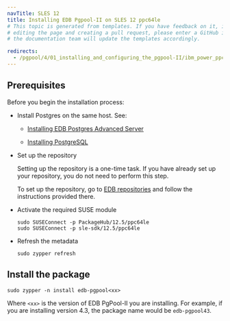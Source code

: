```yaml
---
navTitle: SLES 12
title: Installing EDB Pgpool-II on SLES 12 ppc64le
# This topic is generated from templates. If you have feedback on it, instead of
# editing the page and creating a pull request, please enter a GitHub issue and
# the documentation team will update the templates accordingly.

redirects:
  - /pgpool/4/01_installing_and_configuring_the_pgpool-II/ibm_power_ppc64le/pgpool_sles12_ppcle
---
```


## Prerequisites

Before you begin the installation process:

- Install Postgres on the same host. See:

  - [Installing EDB Postgres Advanced Server](/epas/latest/installing/)

  - [Installing PostgreSQL](https://www.postgresql.org/download/)

- Set up the repository

  Setting up the repository is a one-time task. If you have already set up your repository, you do not need to perform this step.

  To set up the repository, go to [EDB repositories](https://www.enterprisedb.com/repos-downloads) and follow the instructions provided there.

- Activate the required SUSE module
  ```shell
  sudo SUSEConnect -p PackageHub/12.5/ppc64le
  sudo SUSEConnect -p sle-sdk/12.5/ppc64le

  ```
- Refresh the metadata
  ```shell
  sudo zypper refresh
  ```

## Install the package

```shell
sudo zypper -n install edb-pgpool<xx>
```

Where `<xx>` is the version of EDB PgPool-II you are installing. For example, if you are installing version 4.3, the package name would be `edb-pgpool43`.
